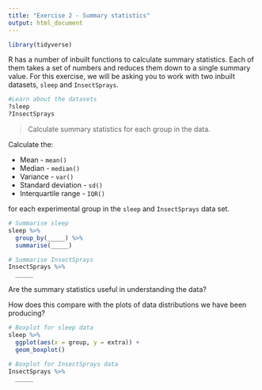 ```yaml
---
title: "Exercise 2 - Summary statistics"
output: html_document
---
```


```r
library(tidyverse)
```

R has a number of inbuilt functions to calculate summary statistics. Each of them takes a set of 
numbers and reduces them down to a single summary value. For this exercise, we will be asking you
to work with two inbuilt datasets, `sleep` and `InsectSprays`.

```r
#Learn about the datasets
?sleep
?InsectSprays
```


> Calculate summary statistics for each group in the data.

Calculate the:

* Mean - `mean()`
* Median - `median()`
* Variance - `var()`
* Standard deviation - `sd()`
* Interquartile range - `IQR()`

for each experimental group in the `sleep` and `InsectSprays` data set.

```r
# Summarise sleep
sleep %>% 
  group_by(_____) %>% 
  summarise(_____)

# Summarise InsectSprays
InsectSprays %>% 
  _____
```

Are the summary statistics useful in understanding the data?

How does this compare with the plots of data distributions we have been producing?

```r
# Boxplot for sleep data
sleep %>% 
  ggplot(aes(x = group, y = extra)) +
  geom_boxplot()

# Boxplot for InsectSprays data
InsectSprays %>% 
  _____
```



